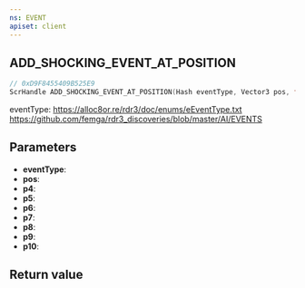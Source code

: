 ```yaml
---
ns: EVENT
apiset: client
---
```

## ADD_SHOCKING_EVENT_AT_POSITION

```c
// 0xD9F8455409B525E9
ScrHandle ADD_SHOCKING_EVENT_AT_POSITION(Hash eventType, Vector3 pos, float p4, float p5, float p6, float p7, float p8, int p9, int p10);
```

eventType: https://alloc8or.re/rdr3/doc/enums/eEventType.txt
https://github.com/femga/rdr3_discoveries/blob/master/AI/EVENTS

## Parameters
* **eventType**:
* **pos**:
* **p4**:
* **p5**:
* **p6**:
* **p7**:
* **p8**:
* **p9**:
* **p10**:

## Return value